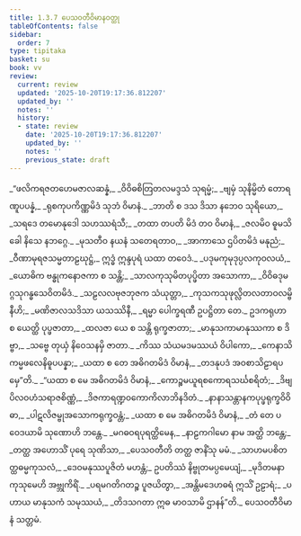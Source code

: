 ```yaml
---
title: 1.3.7 ပေသဝတီဝိမာနဝတ္ထု
tableOfContents: false
sidebar:
  order: 7
type: tipitaka
basket: su
book: vv
review:
  current: review
  updated: '2025-10-20T19:17:36.812207'
  updated_by: ''
  notes: ''
  history:
  - state: review
    date: '2025-10-20T19:17:36.812207'
    updated_by: ''
    notes: ''
    previous_state: draft
---
```



<DynamicBreadcrumb />


<ReviewStatus review={frontmatter.review} showDetails={true} />

<HypothesisAnnotation frontmatter={frontmatter} />

<Division number="646" book="vv" e="ch" v="19" p="50">

<Paragraph number="485" type="verses" book="vv">
_“ဖလိကရဇတဟေမဇာလဆန္နံ,_  
_ဝိဝိဓစိတြတလမဒ္ဒသံ သုရမ္မံ;_  
_ဗျမှံ သုနိမ္မိတံ တောရဏူပပန္နံ,_  
_ရုစကုပကိဏ္ဏမိဒံ သုဘံ ဝိမာနံ._  

</Paragraph>

</Division>
<Division number="647" book="vv" e="ch" v="19" p="51">

<Paragraph number="486" type="verses" book="vv">
_ဘာတိ စ ဒသ ဒိသာ နဘေဝ သုရိယော,_  
_သရဒေ တမောနုဒေါ သဟဿရံသီ;_  
_တထာ တပတိ မိဒံ တဝ ဝိမာနံ,_  
_ဇလမိဝ ဓူမသိခေါ နိသေ နဘဂ္ဂေ._  

</Paragraph>

</Division>
<Division number="648" book="vv" e="ch" v="19" p="51">

<Paragraph number="487" type="verses" book="vv">
_မုသတီဝ နယနံ သတေရတာဝ,_  
_အာကာသေ ဌပိတမိဒံ မနုညံ;_  
_ဝီဏာမုရဇသမ္မတာဠဃုဋ္ဌံ,_  
ဣဒ္ဓံ ဣန္ဒပုရံ ယထာ တဝေဒံ._  

</Paragraph>

</Division>
<Division number="649" book="vv" e="ch" v="19" p="51">

<Paragraph number="488" type="verses" book="vv">
_ပဒုမကုမုဒုပ္ပလကုဝလယံ,_  
_ယောဓိက ဗန္ဓုကနောဇကာ စ သန္တိ;_  
_သာလကုသုမိတပုပ္ဖိတာ အသောကာ,_  
_ဝိဝိဓဒုမဂ္ဂသုဂန္ဓသေဝိတမိဒံ._  

</Paragraph>

</Division>
<Division number="650" book="vv" e="ch" v="19" p="51">

<Paragraph number="489" type="verses" book="vv">
_သဠလလဗုဇဘုဇက သံယုတ္တာ,_  
_ကုသကသုဖုလ္လိတလတာဝလမ္ဗိနီဟိ;_  
_မဏိဇာလသဒိသာ ယသဿိနီ,_  
_ရမ္မာ ပေါက္ခရဏီ ဥပဋ္ဌိတာ တေ._  

</Paragraph>

</Division>
<Division number="651" book="vv" e="ch" v="19" p="51">

<Paragraph number="490" type="verses" book="vv">
ဥဒကရုဟာ စ ယေတ္ထိ ပုပ္ဖဇာတာ,_  
_ထလဇာ ယေ စ သန္တိ ရုက္ခဇာတာ;_  
_မာနုသကာမာနုဿကာ စ ဒိဗ္ဗာ,_  
_သဗ္ဗေ တုယှံ နိဝေသနမှိ ဇာတာ._  

</Paragraph>

</Division>
<Division number="652" book="vv" e="ch" v="19" p="51">

<Paragraph number="491" type="verses" book="vv">
_ကိဿ သံယမဒမဿယံ ဝိပါကော,_  
_ကေနာသိ ကမ္မဖလေနိဓူပပန္နာ;_  
_ယထာ စ တေ အဓိဂတမိဒံ ဝိမာနံ,_  
_တဒနုပဒံ အဝစာသိဠာရပမှေ”တိ._  

</Paragraph>

</Division>
<Division number="653" book="vv" e="ch" v="19" p="52">

<Paragraph number="492" type="verses" book="vv">
_“ယထာ စ မေ အဓိဂတမိဒံ ဝိမာနံ,_  
_ကောဉ္စမယူရစကောရသင်္ဃစရိတံ;_  
_ဒိဗျပိလဝဟံသရာဇစိဏ္ဏံ,_  
_ဒိဇကာရဏ္ဍဝကောကိလာဘိနဒိတံ._  

</Paragraph>

</Division>
<Division number="654" book="vv" e="ch" v="19" p="52">

<Paragraph number="493" type="verses" book="vv">
_နာနာသန္တာနကပုပ္ဖရုက္ခဝိဝိဓာ,_  
_ပါဋလိဇမ္ဗုအသောကရုက္ခဝန္တံ;_  
_ယထာ စ မေ အဓိဂတမိဒံ ဝိမာနံ,_  
_တံ တေ ပဝေဒယာမိ သုဏောဟိ ဘန္တေ._  

</Paragraph>

</Division>
<Division number="655" book="vv" e="ch" v="19" p="52">

<Paragraph number="494" type="verses" book="vv">
_မဂဓဝရပုရတ္ထိမေန,_  
_နာဠကဂါမော နာမ အတ္ထိ ဘန္တေ;_  
_တတ္ထ အဟောသိံ ပုရေ သုဏိသာ,_  
_ပေသဝတီတိ တတ္ထ ဇာနိံသု မမံ._  

</Paragraph>

</Division>
<Division number="656" book="vv" e="ch" v="19" p="52">

<Paragraph number="495" type="verses" book="vv">
_သာဟမပစိတတ္ထဓမ္မကုသလံ,_  
_ဒေဝမနုဿပူဇိတံ မဟန္တံ;_  
ဥပတိဿံ နိဗ္ဗုတမပ္ပမေယျံ,_  
_မုဒိတမနာ ကုသုမေဟိ အဗ္ဘုကိရိံ._  

</Paragraph>

</Division>
<Division number="657" book="vv" e="ch" v="19" p="52">

<Paragraph number="496" type="verses" book="vv">
_ပရမဂတိဂတဉ္စ ပူဇယိတွာ,_  
_အန္တိမဒေဟဓရံ ဣသိံ ဥဠာရံ;_  
_ပဟာယ မာနုသကံ သမုဿယံ,_  
_တိဒသဂတာ ဣဓ မာဝသာမိ ဌာနန်”တိ._  


</Paragraph>
</Division>

<Paragraph number="497" type="center" book="vv">
ပေသဝတီဝိမာနံ သတ္တမံ.
</Paragraph>